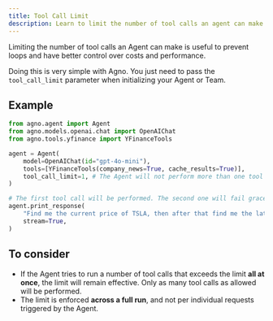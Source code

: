 ```yaml
---
title: Tool Call Limit
description: Learn to limit the number of tool calls an agent can make.
---
```


Limiting the number of tool calls an Agent can make is useful to prevent loops and have better control over costs and performance.

Doing this is very simple with Agno. You just need to pass the `tool_call_limit` parameter when initializing your Agent or Team.

## Example

```python
from agno.agent import Agent
from agno.models.openai.chat import OpenAIChat
from agno.tools.yfinance import YFinanceTools

agent = Agent(
    model=OpenAIChat(id="gpt-4o-mini"),
    tools=[YFinanceTools(company_news=True, cache_results=True)],
    tool_call_limit=1, # The Agent will not perform more than one tool call.
)

# The first tool call will be performed. The second one will fail gracefully.
agent.print_response(
    "Find me the current price of TSLA, then after that find me the latest news about Tesla.",
    stream=True,
)

```

## To consider

- If the Agent tries to run a number of tool calls that exceeds the limit **all at once**, the limit will remain effective. Only as many tool calls as allowed will be performed.
- The limit is enforced **across a full run**, and not per individual requests triggered by the Agent.